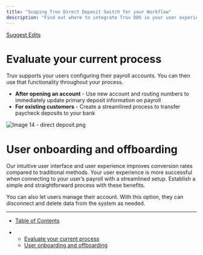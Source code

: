 ```yaml
---
title: "Scoping Truv Direct Deposit Switch for your Workflow"
description: "Find out where to integrate Truv DDS in your user experience with effective planning and design."
---
```


[Suggest Edits](/edit/embedding-truv-direct-deposit-switch-in-your-workflow)

# Evaluate your current process

Truv supports your users configuring their payroll accounts. You can then use that functionality throughout your process.

* **After opening an account** - Use new account and routing numbers to immediately update primary deposit information on payroll
* **For existing customers** - Create a streamlined process to transfer paycheck deposits to your bank

![](/images/docs/1532869-Image_14_-_direct_deposit.png "Image 14 - direct deposit.png")

# User onboarding and offboarding

Our intuitive user interface and user experience improves conversion rates compared to traditional methods. Your user experience is more successful when connecting to your user’s payroll with a streamlined setup. Establish a simple and straightforward process with these benefits.

You can also let users manage their account. With this option, they can disconnect and delete data from the system as needed.

***

* [Table of Contents](#)

* * [Evaluate your current process](#evaluate-your-current-process)
  * [User onboarding and offboarding](#user-onboarding-and-offboarding)
